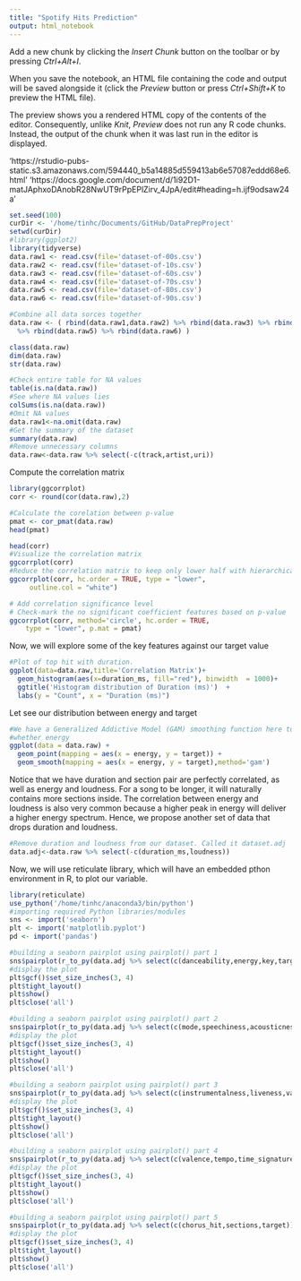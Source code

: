 ```yaml
---
title: "Spotify Hits Prediction"
output: html_notebook
---
```


Add a new chunk by clicking the *Insert Chunk* button on the toolbar or by pressing *Ctrl+Alt+I*.

When you save the notebook, an HTML file containing the code and output will be saved alongside it (click the *Preview* button or press *Ctrl+Shift+K* to preview the HTML file).

The preview shows you a rendered HTML copy of the contents of the editor. Consequently, unlike *Knit*, *Preview* does not run any R code chunks. Instead, the output of the chunk when it was last run in the editor is displayed.

'https://rstudio-pubs-static.s3.amazonaws.com/594440_b5a14885d559413ab6e57087eddd68e6.html'
'https://docs.google.com/document/d/1i92D1-matJAphxoDAnobR28NwUT9rPpEPlZirv_4JpA/edit#heading=h.ijf9odsaw24a'


```r
set.seed(100)
curDir <- '/home/tinhc/Documents/GitHub/DataPrepProject'
setwd(curDir)
#library(ggplot2)
library(tidyverse)
data.raw1 <- read.csv(file='dataset-of-00s.csv')
data.raw2 <- read.csv(file='dataset-of-10s.csv')
data.raw3 <- read.csv(file='dataset-of-60s.csv')
data.raw4 <- read.csv(file='dataset-of-70s.csv')
data.raw5 <- read.csv(file='dataset-of-80s.csv')
data.raw6 <- read.csv(file='dataset-of-90s.csv')

#Combine all data sorces together
data.raw <- ( rbind(data.raw1,data.raw2) %>% rbind(data.raw3) %>% rbind(data.raw4)
  %>% rbind(data.raw5) %>% rbind(data.raw6) )
```

```r
class(data.raw)
dim(data.raw)
str(data.raw)

#Check entire table for NA values
table(is.na(data.raw))
#See where NA values lies
colSums(is.na(data.raw))
#Omit NA values
data.raw1<-na.omit(data.raw)
#Get the summary of the dataset
summary(data.raw)
#Remove unnecessary columns
data.raw<-data.raw %>% select(-c(track,artist,uri))
```
Compute the correlation matrix

```r
library(ggcorrplot)
corr <- round(cor(data.raw),2)

#Calculate the corelation between p-value
pmat <- cor_pmat(data.raw)
head(pmat)

head(corr)
#Visualize the correlation matrix
ggcorrplot(corr)
#Reduce the correlation matrix to keep only lower half with hierarchical order
ggcorrplot(corr, hc.order = TRUE, type = "lower",
     outline.col = "white")
```
```r
# Add correlation significance level
# Check-mark the no significant coefficient features based on p-value
ggcorrplot(corr, method='circle', hc.order = TRUE,
    type = "lower", p.mat = pmat)
```
Now, we will explore some of the key features against our target value
```r
#Plot of top hit with duration.
ggplot(data=data.raw,title='Correlation Matrix')+
  geom_histogram(aes(x=duration_ms, fill="red"), binwidth  = 1000)+
  ggtitle('Histogram distribution of Duration (ms)')  + 
  labs(y = "Count", x = "Duration (ms)")
```
Let see our distribution between energy and target
```r
#We have a Generalized Addictive Model (GAM) smoothing function here to see 
#whether energy 
ggplot(data = data.raw) + 
  geom_point(mapping = aes(x = energy, y = target)) +
  geom_smooth(mapping = aes(x = energy, y = target),method='gam')
```
Notice that we have duration and section pair are perfectly correlated, as well as energy and loudness. For a song to be longer, it will naturally contains more sections inside. The correlation between energy and loudness is also very common because a higher peak in energy will deliver a higher energy spectrum. Hence, we propose another set of data that drops duration and loudness.
```r
#Remove duration and loudness from our dataset. Called it dataset.adj
data.adj<-data.raw %>% select(-c(duration_ms,loudness))
```
Now, we will use reticulate library, which will have an embedded pthon environment in R, to plot our variable.
```r
library(reticulate)
use_python('/home/tinhc/anaconda3/bin/python')
#importing required Python libraries/modules
sns <- import('seaborn')
plt <- import('matplotlib.pyplot')
pd <- import('pandas')

#building a seaborn pairplot using pairplot() part 1
sns$pairplot(r_to_py(data.adj %>% select(c(danceability,energy,key,target))), hue = 'target')
#display the plot
plt$gcf()$set_size_inches(3, 4)
plt$tight_layout()
plt$show()
plt$close('all')
```

```r
#building a seaborn pairplot using pairplot() part 2
sns$pairplot(r_to_py(data.adj %>% select(c(mode,speechiness,acousticness,target))), hue = 'target')
#display the plot
plt$gcf()$set_size_inches(3, 4)
plt$tight_layout()
plt$show()
plt$close('all')
```
```r
#building a seaborn pairplot using pairplot() part 3
sns$pairplot(r_to_py(data.adj %>% select(c(instrumentalness,liveness,valence,target))), hue = 'target')
#display the plot
plt$gcf()$set_size_inches(3, 4)
plt$tight_layout()
plt$show()
plt$close('all')
```
```r
#building a seaborn pairplot using pairplot() part 4
sns$pairplot(r_to_py(data.adj %>% select(c(valence,tempo,time_signature,target))), hue = 'target')
#display the plot
plt$gcf()$set_size_inches(3, 4)
plt$tight_layout()
plt$show()
plt$close('all')
```
```r
#building a seaborn pairplot using pairplot() part 5
sns$pairplot(r_to_py(data.adj %>% select(c(chorus_hit,sections,target))), hue = 'target')
#display the plot
plt$gcf()$set_size_inches(3, 4)
plt$tight_layout()
plt$show()
plt$close('all')
```


